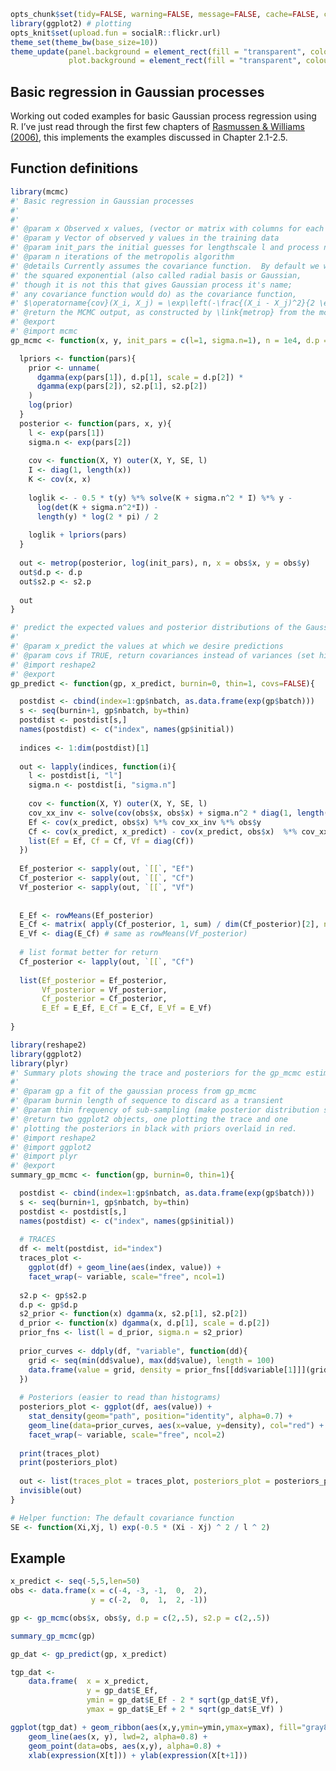 


```r
opts_chunk$set(tidy=FALSE, warning=FALSE, message=FALSE, cache=FALSE, comment=NA)
library(ggplot2) # plotting 
opts_knit$set(upload.fun = socialR::flickr.url)
theme_set(theme_bw(base_size=10))
theme_update(panel.background = element_rect(fill = "transparent", colour = NA),
             plot.background = element_rect(fill = "transparent", colour = NA))

```


Basic regression in Gaussian processes  
---------------------------------------

Working out coded examples for basic Gaussian process regression using R.  I've just read through the first few chapters of [Rasmussen & Williams (2006)](http://www.GaussianProcess.org/gpml), this implements the examples discussed in Chapter 2.1-2.5.  

<!-- Also motivated by [James Keirstead](http://www.jameskeirstead.ca/r/gaussian-process-regression-with-r/), with cleaner code.  -->

## Function definitions

```r
library(mcmc)
#' Basic regression in Gaussian processes  
#' 
#' 
#' @param x Observed x values, (vector or matrix with columns for each dimension of data)
#' @param y Vector of observed y values in the training data
#' @param init_pars the initial guesses for lengthscale l and process noise sigma_n
#' @param n iterations of the metropolis algorithm
#' @details Currently assumes the covariance function.  By default we will use 
#' the squared exponential (also called radial basis or Gaussian, 
#' though it is not this that gives Gaussian process it's name; 
#' any covariance function would do) as the covariance function, 
#' $\operatorname{cov}(X_i, X_j) = \exp\left(-\frac{(X_i - X_j)^2}{2 \ell ^ 2}\right)$
#' @return the MCMC output, as constructed by \link{metrop} from the mcmc package.
#' @export
#' @import mcmc  
gp_mcmc <- function(x, y, init_pars = c(l=1, sigma.n=1), n = 1e4, d.p = c(5,5), s2.p = c(5,5)){

  lpriors <- function(pars){
    prior <- unname(
      dgamma(exp(pars[1]), d.p[1], scale = d.p[2]) *
      dgamma(exp(pars[2]), s2.p[1], s2.p[2]) 
    )
    log(prior)
  }
  posterior <- function(pars, x, y){ 
    l <- exp(pars[1])
    sigma.n <- exp(pars[2])
    
    cov <- function(X, Y) outer(X, Y, SE, l)
    I <- diag(1, length(x))
    K <- cov(x, x) 
    
    loglik <- - 0.5 * t(y) %*% solve(K + sigma.n^2 * I) %*% y -
      log(det(K + sigma.n^2*I)) -
      length(y) * log(2 * pi) / 2
    
    loglik + lpriors(pars)
  }
  
  out <- metrop(posterior, log(init_pars), n, x = obs$x, y = obs$y)  
  out$d.p <- d.p
  out$s2.p <- s2.p
  
  out
}
```

```r
#' predict the expected values and posterior distributions of the Gaussian Process
#' 
#' @param x_predict the values at which we desire predictions
#' @param covs if TRUE, return covariances instead of variances (set high thinning as this is memory intensive)
#' @import reshape2
#' @export
gp_predict <- function(gp, x_predict, burnin=0, thin=1, covs=FALSE){

  postdist <- cbind(index=1:gp$nbatch, as.data.frame(exp(gp$batch)))
  s <- seq(burnin+1, gp$nbatch, by=thin)
  postdist <- postdist[s,]
  names(postdist) <- c("index", names(gp$initial))
  
  indices <- 1:dim(postdist)[1]
  
  out <- lapply(indices, function(i){
    l <- postdist[i, "l"]
    sigma.n <- postdist[i, "sigma.n"]
    
    cov <- function(X, Y) outer(X, Y, SE, l)
    cov_xx_inv <- solve(cov(obs$x, obs$x) + sigma.n^2 * diag(1, length(obs$x)))
    Ef <- cov(x_predict, obs$x) %*% cov_xx_inv %*% obs$y
    Cf <- cov(x_predict, x_predict) - cov(x_predict, obs$x)  %*% cov_xx_inv %*% cov(obs$x, x_predict)
    list(Ef = Ef, Cf = Cf, Vf = diag(Cf))
  })
  
  Ef_posterior <- sapply(out, `[[`, "Ef")
  Cf_posterior <- sapply(out, `[[`, "Cf")
  Vf_posterior <- sapply(out, `[[`, "Vf")
  
  
  E_Ef <- rowMeans(Ef_posterior)
  E_Cf <- matrix( apply(Cf_posterior, 1, sum) / dim(Cf_posterior)[2], ncol = sqrt(dim(Cf_posterior)[1]) )
  E_Vf <- diag(E_Cf) # same as rowMeans(Vf_posterior)
  
  # list format better for return
  Cf_posterior <- lapply(out, `[[`, "Cf")
  
  list(Ef_posterior = Ef_posterior, 
       Vf_posterior = Vf_posterior,
       Cf_posterior = Cf_posterior,
       E_Ef = E_Ef, E_Cf = E_Cf, E_Vf = E_Vf)
  
}  
```

```r
library(reshape2)
library(ggplot2)
library(plyr)
#' Summary plots showing the trace and posteriors for the gp_mcmc estimates
#' 
#' @param gp a fit of the gaussian process from gp_mcmc
#' @param burnin length of sequence to discard as a transient
#' @param thin frequency of sub-sampling (make posterior distribution smaller if necessary)
#' @return two ggplot2 objects, one plotting the trace and one 
#' plotting the posteriors in black with priors overlaid in red.  
#' @import reshape2
#' @import ggplot2
#' @import plyr
#' @export
summary_gp_mcmc <- function(gp, burnin=0, thin=1){

  postdist <- cbind(index=1:gp$nbatch, as.data.frame(exp(gp$batch)))
  s <- seq(burnin+1, gp$nbatch, by=thin)
  postdist <- postdist[s,]
  names(postdist) <- c("index", names(gp$initial))
  
  # TRACES
  df <- melt(postdist, id="index")
  traces_plot <- 
    ggplot(df) + geom_line(aes(index, value)) + 
    facet_wrap(~ variable, scale="free", ncol=1)
  
  s2.p <- gp$s2.p
  d.p <- gp$d.p
  s2_prior <- function(x) dgamma(x, s2.p[1], s2.p[2])
  d_prior <- function(x) dgamma(x, d.p[1], scale = d.p[2])
  prior_fns <- list(l = d_prior, sigma.n = s2_prior)
  
  prior_curves <- ddply(df, "variable", function(dd){
    grid <- seq(min(dd$value), max(dd$value), length = 100)
    data.frame(value = grid, density = prior_fns[[dd$variable[1]]](grid))
  })
  
  # Posteriors (easier to read than histograms)
  posteriors_plot <- ggplot(df, aes(value)) + 
    stat_density(geom="path", position="identity", alpha=0.7) +
    geom_line(data=prior_curves, aes(x=value, y=density), col="red") + 
    facet_wrap(~ variable, scale="free", ncol=2)
  
  print(traces_plot)
  print(posteriors_plot)
  
  out <- list(traces_plot = traces_plot, posteriors_plot = posteriors_plot)
  invisible(out)
}

# Helper function: The default covariance function
SE <- function(Xi,Xj, l) exp(-0.5 * (Xi - Xj) ^ 2 / l ^ 2)
```


## Example


```r
x_predict <- seq(-5,5,len=50)
obs <- data.frame(x = c(-4, -3, -1,  0,  2),
                  y = c(-2,  0,  1,  2, -1))
```



```r
gp <- gp_mcmc(obs$x, obs$y, d.p = c(2,.5), s2.p = c(2,.5))
```


```r
summary_gp_mcmc(gp)
```


```r
gp_dat <- gp_predict(gp, x_predict)
```


```r
tgp_dat <- 
    data.frame(  x = x_predict, 
                 y = gp_dat$E_Ef, 
                 ymin = gp_dat$E_Ef - 2 * sqrt(gp_dat$E_Vf), 
                 ymax = gp_dat$E_Ef + 2 * sqrt(gp_dat$E_Vf) )

ggplot(tgp_dat) + geom_ribbon(aes(x,y,ymin=ymin,ymax=ymax), fill="gray80") +
    geom_line(aes(x, y), lwd=2, alpha=0.8) + 
    geom_point(data=obs, aes(x,y), alpha=0.8) + 
    xlab(expression(X[t])) + ylab(expression(X[t+1])) 
```
